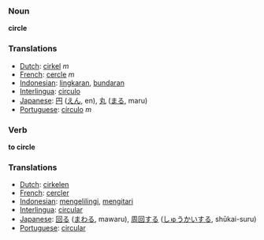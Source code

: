 === Noun ===

'''circle'''

=== Translations ===
*[[Dutch]]: [[cirkel]] ''m''
*[[French]]: [[cercle]] ''m''
*[[Indonesian]]: [[lingkar|lingkaran]], [[bundar|bundaran]]
*[[Interlingua]]: [[circulo]]
*[[Japanese]]: [[円]] ([[えん]], en), [[丸]] ([[まる]], maru)
*[[Portuguese]]: [[círculo]] ''m''

=== Verb ===

'''to circle'''

=== Translations ===
*[[Dutch]]: [[cirkelen]]
*[[French]]: [[cercler]]
*[[Indonesian]]: [[keliling|mengelilingi]], [[kitar|mengitari]]
*[[Interlingua]]: [[circular]]
*[[Japanese]]: [[回る]] ([[まわる]], mawaru), [[周回]]する ([[しゅうかい]]する, shūkai-suru)
*[[Portuguese]]: [[circular]]